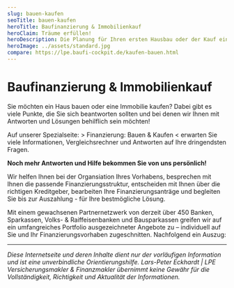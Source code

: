 ```yaml
---
slug: bauen-kaufen
seoTitle: bauen-kaufen
heroTitle: Baufinanzierung & Immobilienkauf
heroClaim: Träume erfüllen!
heroDescription: Die Planung für Ihren ersten Hausbau oder der Kauf einer Immobilie, die anstehende Anschlussfinanzierung oder eine Sanierung / Modernisierung - mit individuell auf Sie ausgerichteten Finanzierungslösungen erreichen Sie Ihren Traum und behalten jederzeit die Kontrolle.
heroImage: ../assets/standard.jpg
compare: https://lpe.baufi-cockpit.de/kaufen-bauen.html
---
```


# Baufinanzierung & Immobilienkauf

Sie möchten ein Haus bauen oder eine Immobilie kaufen? 
Dabei gibt es viele Punkte, die Sie sich beantworten sollten und bei denen wir Ihnen mit Antworten und Lösungen behilflich sein möchten!

Auf unserer Spezialseite: <Link to="https://lpe.baufi-cockpit.de/kaufen-bauen.html">> Finanzierung: Bauen & Kaufen <</Link> erwarten Sie viele Informationen, Vergleichsrechner und Antworten auf Ihre dringendsten Fragen.

**Noch mehr Antworten und Hilfe bekommen Sie von uns persönlich!** 

Wir helfen Ihnen bei der Organsiation Ihres Vorhabens, besprechen mit Ihnen die passende Finanzierungsstruktur, entscheiden mit Ihnen über die richtigen Kreditgeber, bearbeiten Ihre Finanzierungsanträge und begleiten Sie bis zur Auszahlung - für Ihre bestmögliche Lösung.










<ContactAndCompareBox />
<ProvenExpert />

Mit einem gewachsenen Partnernetzwerk von derzeit über 450 Banken, Sparkassen, Volks- & Raiffeisenbanken und Bausparkassen greifen wir auf ein umfangreiches Portfolio ausgezeichneter Angebote zu – individuell auf Sie und Ihr Finanzierungsvorhaben zugeschnitten. Nachfolgend ein Auszug:

<InsurancesBox title='Banken'/>

---

_Diese Internetseite und deren Inhalte dient nur der vorläufigen Information und ist eine unverbindliche Orientierungshilfe. Lars-Peter Eckhardt | LPE Versicherungsmakler & Finanzmakler übernimmt keine Gewähr für die Vollständigkeit,
Richtigkeit und Aktualität der Informationen._